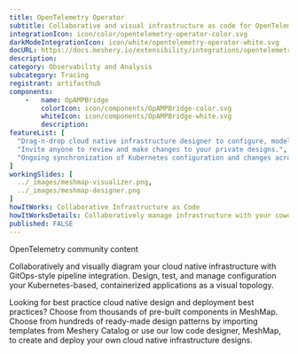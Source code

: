 ```yaml
---
title: OpenTelemetry Operator
subtitle: Collaborative and visual infrastructure as code for OpenTelemetry Operator
integrationIcon: icon/color/opentelemetry-operator-color.svg
darkModeIntegrationIcon: icon/white/opentelemetry-operator-white.svg
docURL: https://docs.meshery.io/extensibility/integrations/opentelemetry-operator
description: 
category: Observability and Analysis
subcategory: Tracing
registrant: artifacthub
components: 
	-	name: OpAMPBridge
		colorIcon: icon/components/OpAMPBridge-color.svg
		whiteIcon: icon/components/OpAMPBridge-white.svg
		description: 
featureList: [
  "Drag-n-drop cloud native infrastructure designer to configure, model, and deploy your workloads.",
  "Invite anyone to review and make changes to your private designs.",
  "Ongoing synchronization of Kubernetes configuration and changes across any number of clusters."
]
workingSlides: [
  ../_images/meshmap-visualizer.png,
  ../_images/meshmap-designer.png
]
howItWorks: Collaborative Infrastructure as Code
howItWorksDetails: Collaboratively manage infrastructure with your coworkers synchronously sharing the same designs.
published: FALSE
---
```

<p>
OpenTelemetry community content
</p>
<p>
    Collaboratively and visually diagram your cloud native infrastructure with GitOps-style pipeline integration. Design, test, and manage configuration your Kubernetes-based, containerized applications as a visual topology.
</p>
<p>
    Looking for best practice cloud native design and deployment best practices? Choose from thousands of pre-built components in MeshMap. Choose from hundreds of ready-made design patterns by importing templates from Meshery Catalog or use our low code designer, MeshMap, to create and deploy your own cloud native infrastructure designs.
</p>
